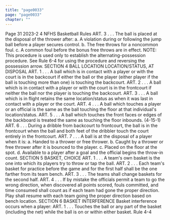 ```yaml
---
title: "page0033"
page: "page0033"
chapter: ""
---
```


Page 31 2023-2 4 NFHS Basketball Rules ART. 3 . . . The ball is placed at the disposal of the thrower after: a. A violation during or following the jump ball before a player secures control. b. The free throws for a noncommon foul. c. A common foul before the bonus free throws are in effect. NOTE: This procedure is used only to establish the alternating-possession procedure. See Rule 6-4 for using the procedure and reversing the possession arrow. SECTION 4 BALL LOCATION LOCATION/STATUS, AT DISPOSAL ART. 1 . . . A ball which is in contact with a player or with the court is in the backcourt if either the ball or the player (either player if the ball is touching more than one) is touching the backcourt. ART. 2 . . . A ball which is in contact with a player or with the court is in the frontcourt if neither the ball nor the player is touching the backcourt. ART. 3 . . . A ball which is in flight retains the same location/status as when it was last in contact with a player or the court. ART. 4 . . . A ball which touches a player or an official is the same as the ball touching the floor at that individual's location/status. ART. 5 . . . A ball which touches the front faces or edges of the backboard is treated the same as touching the floor inbounds. (4-15-1) ART. 6 . . . During a dribble from backcourt to frontcourt, the ball is in the frontcourt when the ball and both feet of the dribbler touch the court entirely in the frontcourt. ART. 7 . . . A ball is at the disposal of a player when it is: a. Handed to a thrower or free thrower. b. Caught by a thrower or free thrower after it is bounced to the player. c. Placed on the floor at the spot. d. Available to a player after a goal and the official begins the throw-in count. SECTION 5 BASKET, CHOICE ART. 1 . . . A team's own basket is the one into which its players try to throw or tap the ball. ART. 2 . . . Each team's basket for practice before the game and for the first half shall be the one farther from its team bench. ART. 3 . . . The teams shall change baskets for the second half. ART. 4 . . . If by mistake the officials permit a team to go the wrong direction, when discovered all points scored, fouls committed, and time consumed shall count as if each team had gone the proper direction. Play shall resume with each team going the proper direction based on bench location. SECTION 6 BASKET INTERFERENCE Basket interference occurs when a player: ART. 1 . . . Touches the ball or any part of the basket (including the net) while the ball is on or within either basket. Rule 4-4
